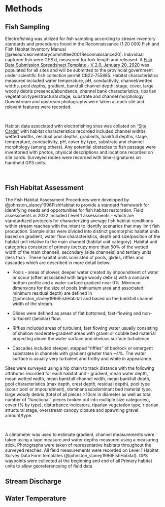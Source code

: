 # Methods

## Fish Sampling
Electrofishing was utilized for fish sampling according to stream inventory standards and procedures found in the Reconnaissance (1:20 000) Fish and Fish Habitat Inventory Manual [@resourcesinventorycommittee2001Reconnaissance20]. Individual captured fish were GPS'd, measured for fork length and released.  A [Fish Data Submission Spreadsheet Template - V 2.0, January 20, 2020 ](https://www2.gov.bc.ca/gov/content/environment/plants-animals-ecosystems/fish/fish-and-fish-habitat-data-information/fish-data-submission/submit-fish-data#submitfish) was populated for all sites and will be submitted to the provincial government under scientific fish collection permit CB22-755885. Habitat characteristics measured included water temperature, pH, conductivity, channel/wetted widths, pool depths, gradient,  bankfull channel depth, stage, cover, large woody debris presence/abundance, channel bank characteristics, riparian vegetation type/structural stage, substrate and channel morphology. Downstream and upstream photographs were taken at each site and relevant features were recorded.  

<br>

Habitat data associated with electrofishing sites was collated on ["Site Cards"](https://www2.gov.bc.ca/gov/content/environment/natural-resource-stewardship/laws-policies-standards-guidance/inventory-standards/aquatic-ecosystems) with habitat characteristics recorded included channel widths, wetted widths, residual pool depths, gradients, bankfull depths, stage, temperature, conductivity, pH, cover by type, substrate and channel morphology (among others). Any  potential  obstacles  to  fish  passage  were  inventoried  with  photos, physical  descriptions  and  locations  recorded on site cards.  Surveyed routes were recorded with time-signatures on handheld GPS units.   

<br>


## Fish Habitat Assessment 
The Fish Habitat Assessment Procedures were developed by @johnston_slaney1996FishHabitat to provide a standard framework for identifying needs and opportunities for fish habitat restoration.  Field assessments in 2022 included Level 1 assessments - which are standardized protocols for characterizing average fish habitat conditions within stream reaches with the intent to identify scenarios that may limit fish production.  Sample sites were divided into distinct geomorphic habitat units based on gradient, water flow characteristics, depth and size/position of the habitat unit relative to the main channel (habitat unit category). Habitat unit categories consisted of primary (occupy more than 50% of the wetted width of the main channel), secondary (side channels) and tertiary units (less than . These habitat units consisted of pools, glides, riffles and cascades which are described in more detail below:

 + Pools - areas of slower, deeper water created by impoundment of water or scour (often associated with large woody debris) with a concave bottom profile and a water surface gradient near 0%. Minimum dimensions for the size of pools (miniumum area and associated minimum residual depth) are defined in @johnston_slaney1996FishHabitat and based on the bankfull channel width of the stream.
 
 + Glides were defined as areas of flat bottomed, fast-flowing and non-turbulent (laminar) flow.
 
 + Riffles included areas of turbulent, fast flowing water usually consisting of shallow moderate-gradient areas with gravel or cobble bed material projecting above the water surface and obvious surface turbulence. 
 
 + Cascades included steeper, stepped "riffles" of bedrock or emergent substrates in channels with gradient greater than ~4%.  The water surface is usually very turbulent and frothy and white in appearance.
 
Sites were surveyed using a hip chain to track distance with the following attributes recorded for each habitat unit - gradient, mean water depth, mean wetted width, mean bankfull channel width, mean bankfull depth, pool characteristics (max depth, crest depth, residual depth), pool type (scour pool or impoundment), dominant/subdominant bed material type, large woody debris (total of all pieces >10cm in diameter as well as total number of "functional" pieces broken out into multiple size categories), cover (% by type), disturbance indicators, riparian vegetation type, riparian structural stage, overstream canopy closure and spawning gravel amount/type.

<br>

A clinometer was used to estimate gradient, channel measurements were taken using a tape measure and water depths measured using a measuring stick.  Photographs were taken of representative habitats throughout the surveyed reaches.  All field measurements were recorded on Level 1 Habitat Survey Data Form templates (@johnston_slaney1996FishHabitat). GPS waypoints were collected at the beginning and end of all Primary habitat units to allow georeferenceing of field data.

## Stream Discharge

## Water Temperature





